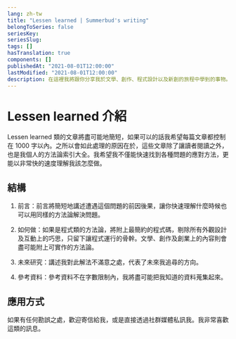 ```yaml
---
lang: zh-tw
title: "Lessen learned | Summerbud's writing"
belongToSeries: false
seriesKey: 
seriesSlug: 
tags: []
hasTranslation: true
components: []
publishedAt: "2021-08-01T12:00:00"
lastModified: "2021-08-01T12:00:00"
description: 在這裡我將跟你分享我於文學、創作、程式設計以及新創的旅程中學到的事物。
---
```


# Lessen learned 介紹

Lessen learned 類的文章將盡可能地簡短，如果可以的話我希望每篇文章都控制在 1000 字以內。之所以會如此處理的原因在於，這些文章除了讓讀者閱讀之外，也是我個人的方法論索引大全。我希望我不僅能快速找到各種問題的應對方法，更能以非常快的速度理解我該怎麼做。

## 結構

1. 前言：前言將簡短地講述遭遇這個問題的前因後果，讓你快速理解什麼時候也可以用同樣的方法論解決問題。

2. 如何做：如果是程式類的方法論，將附上最簡約的程式碼，剔除所有外觀設計及互動上的巧思，只留下讓程式運行的骨幹。文學、創作及創業上的內容則會盡可能附上可實作的方法論。

3. 未來研究：講述我對此解法不滿意之處，代表了未來我追尋的方向。

4. 參考資料：參考資料不在字數限制內，我將盡可能把我知道的資料蒐集起來。

## 應用方式

如果有任何勘誤之處，歡迎寄信給我，或是直接透過社群媒體私訊我。我非常喜歡這類的訊息。




